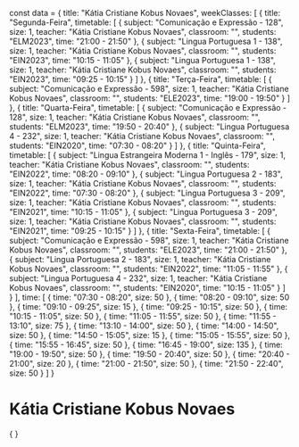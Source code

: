 const data = {
  title: "Kátia Cristiane Kobus Novaes",
  weekClasses: [
    {
      title: "Segunda-Feira",
      timetable: [
        {
          subject: "Comunicação e Expressão - 128",
          size: 1,
          teacher: "Kátia Cristiane Kobus Novaes",
          classroom: "",
          students: "ELM2023",
          time: "21:00 - 21:50"
        },
        {
          subject: "Lingua Portuguesa 1 - 138",
          size: 1,
          teacher: "Kátia Cristiane Kobus Novaes",
          classroom: "",
          students: "EIN2023",
          time: "10:15 - 11:05"
        },
        {
          subject: "Lingua Portuguesa 1 - 138",
          size: 1,
          teacher: "Kátia Cristiane Kobus Novaes",
          classroom: "",
          students: "EIN2023",
          time: "09:25 - 10:15"
        }
      ]
    },
    {
      title: "Terça-Feira",
      timetable: [
        {
          subject: "Comunicação e Expressão - 598",
          size: 1,
          teacher: "Kátia Cristiane Kobus Novaes",
          classroom: "",
          students: "ELE2023",
          time: "19:00 - 19:50"
        }
      ]
    },
    {
      title: "Quarta-Feira",
      timetable: [
        {
          subject: "Comunicação e Expressão - 128",
          size: 1,
          teacher: "Kátia Cristiane Kobus Novaes",
          classroom: "",
          students: "ELM2023",
          time: "19:50 - 20:40"
        },
        {
          subject: "Lingua Portuguesa 4 - 232",
          size: 1,
          teacher: "Kátia Cristiane Kobus Novaes",
          classroom: "",
          students: "EIN2020",
          time: "07:30 - 08:20"
        }
      ]
    },
    {
      title: "Quinta-Feira",
      timetable: [
        {
          subject: "Lingua Estrangeira Moderna 1 - Inglês - 179",
          size: 1,
          teacher: "Kátia Cristiane Kobus Novaes",
          classroom: "",
          students: "EIN2022",
          time: "08:20 - 09:10"
        },
        {
          subject: "Lingua Portuguesa 2 - 183",
          size: 1,
          teacher: "Kátia Cristiane Kobus Novaes",
          classroom: "",
          students: "EIN2022",
          time: "07:30 - 08:20"
        },
        {
          subject: "Lingua Portuguesa 3 - 209",
          size: 1,
          teacher: "Kátia Cristiane Kobus Novaes",
          classroom: "",
          students: "EIN2021",
          time: "10:15 - 11:05"
        },
        {
          subject: "Lingua Portuguesa 3 - 209",
          size: 1,
          teacher: "Kátia Cristiane Kobus Novaes",
          classroom: "",
          students: "EIN2021",
          time: "09:25 - 10:15"
        }
      ]
    },
    {
      title: "Sexta-Feira",
      timetable: [
        {
          subject: "Comunicação e Expressão - 598",
          size: 1,
          teacher: "Kátia Cristiane Kobus Novaes",
          classroom: "",
          students: "ELE2023",
          time: "21:00 - 21:50"
        },
        {
          subject: "Lingua Portuguesa 2 - 183",
          size: 1,
          teacher: "Kátia Cristiane Kobus Novaes",
          classroom: "",
          students: "EIN2022",
          time: "11:05 - 11:55"
        },
        {
          subject: "Lingua Portuguesa 4 - 232",
          size: 1,
          teacher: "Kátia Cristiane Kobus Novaes",
          classroom: "",
          students: "EIN2020",
          time: "10:15 - 11:05"
        }
      ]
    }
  ],
  time: [
    {
      time: "07:30 - 08:20",
      size: 50
    },
    {
      time: "08:20 - 09:10",
      size: 50
    },
    {
      time: "09:10 - 09:25",
      size: 15
    },
    {
      time: "09:25 - 10:15",
      size: 50
    },
    {
      time: "10:15 - 11:05",
      size: 50
    },
    {
      time: "11:05 - 11:55",
      size: 50
    },
    {
      time: "11:55 - 13:10",
      size: 75
    },
    {
      time: "13:10 - 14:00",
      size: 50
    },
    {
      time: "14:00 - 14:50",
      size: 50
    },
    {
      time: "14:50 - 15:05",
      size: 15
    },
    {
      time: "15:05 - 15:55",
      size: 50
    },
    {
      time: "15:55 - 16:45",
      size: 50
    },
    {
      time: "16:45 - 19:00",
      size: 135
    },
    {
      time: "19:00 - 19:50",
      size: 50
    },
    {
      time: "19:50 - 20:40",
      size: 50
    },
    {
      time: "20:40 - 21:00",
      size: 20
    },
    {
      time: "21:00 - 21:50",
      size: 50
    },
    {
      time: "21:50 - 22:40",
      size: 50
    }
  ]
}

# Kátia Cristiane Kobus Novaes

<div>
    {
        <Grid
            title={data.title} 
            weekClasses={data.weekClasses} 
            time={data.time}
        />
    }
</div>